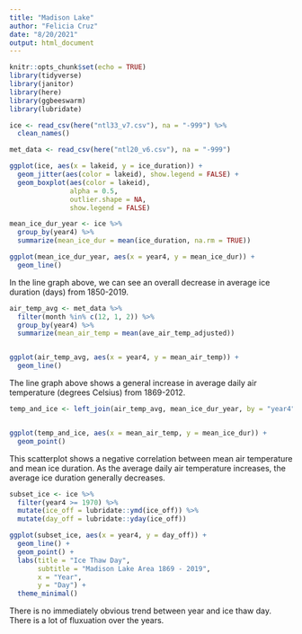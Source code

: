 ```yaml
---
title: "Madison Lake"
author: "Felicia Cruz"
date: "8/20/2021"
output: html_document
---
```


```r
knitr::opts_chunk$set(echo = TRUE)
library(tidyverse)
library(janitor)
library(here)
library(ggbeeswarm)
library(lubridate)
```

```r
ice <- read_csv(here("ntl33_v7.csv"), na = "-999") %>% 
  clean_names()

met_data <- read_csv(here("ntl20_v6.csv"), na = "-999")

```

```r
ggplot(ice, aes(x = lakeid, y = ice_duration)) +
  geom_jitter(aes(color = lakeid), show.legend = FALSE) +
  geom_boxplot(aes(color = lakeid),
               alpha = 0.5,
               outlier.shape = NA,
               show.legend = FALSE)

```

```r
mean_ice_dur_year <- ice %>% 
  group_by(year4) %>% 
  summarize(mean_ice_dur = mean(ice_duration, na.rm = TRUE))

```

```r
ggplot(mean_ice_dur_year, aes(x = year4, y = mean_ice_dur)) +
  geom_line()
```

In the line graph above, we can see an overall decrease in average ice duration (days) from 1850-2019. 


```r
air_temp_avg <- met_data %>% 
  filter(month %in% c(12, 1, 2)) %>% 
  group_by(year4) %>% 
  summarize(mean_air_temp = mean(ave_air_temp_adjusted))


ggplot(air_temp_avg, aes(x = year4, y = mean_air_temp)) +
  geom_line()
```

The line graph above shows a general increase in average daily air temperature (degrees Celsius) from 1869-2012. 

```r
temp_and_ice <- left_join(air_temp_avg, mean_ice_dur_year, by = "year4")


ggplot(temp_and_ice, aes(x = mean_air_temp, y = mean_ice_dur)) +
  geom_point()
```

This scatterplot shows a negative correlation between mean air temperature and mean ice duration. As the average daily air temperature increases, the average ice duration generally decreases. 

```r
subset_ice <- ice %>% 
  filter(year4 >= 1970) %>% 
  mutate(ice_off = lubridate::ymd(ice_off)) %>% 
  mutate(day_off = lubridate::yday(ice_off))

ggplot(subset_ice, aes(x = year4, y = day_off)) +
  geom_line() +
  geom_point() +
  labs(title = "Ice Thaw Day",
       subtitle = "Madison Lake Area 1869 - 2019",
       x = "Year", 
       y = "Day") +
  theme_minimal()

```

There is no immediately obvious trend between year and ice thaw day. There is a lot of fluxuation over the years.

